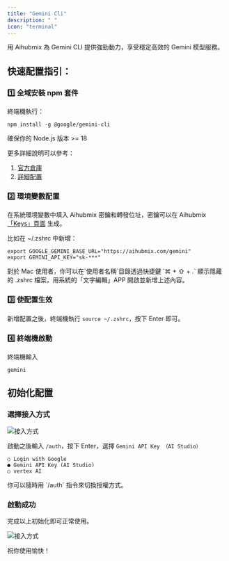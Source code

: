 ```yaml
---
title: "Gemini Cli"
description: " "
icon: "terminal"
---
```


用 Aihubmix 為 Gemini CLI 提供強勁動力，享受穩定高效的 Gemini 模型服務。

## 快速配置指引：

### 1️⃣ 全域安裝 npm 套件

終端機執行：

```shell
npm install -g @google/gemini-cli
```

確保你的 Node.js 版本 \>= 18

更多詳細說明可以參考：

1. [官方倉庫](https://github.com/google-gemini/gemini-cli)
2. [詳細配置](https://github.com/google-gemini/gemini-cli/blob/main/docs/cli/configuration.md)

### 2️⃣ 環境變數配置

在系統環境變數中填入 Aihubmix 密鑰和轉發位址，密鑰可以在 Aihubmix [「Keys」頁面](https://aihubmix.com/token) 生成。

比如在 ~/.zshrc 中新增：

```shell
export GOOGLE_GEMINI_BASE_URL="https://aihubmix.com/gemini"
export GEMINI_API_KEY="sk-***"
```

<Tip>
  對於 Mac 使用者，你可以在`使用者名稱`目錄透過快捷鍵 `⌘ + ⇧ + .` 顯示隱藏的 .zshrc 檔案，用系統的「文字編輯」APP 開啟並新增上述內容。
</Tip>

### 3️⃣ 使配置生效

新增配置之後，終端機執行 `source ~/.zshrc`，按下 Enter 即可。

### 4️⃣ 終端機啟動

終端機輸入

```shell
gemini
```

## 初始化配置

### 選擇接入方式

![接入方式](../../public/cn/gemini-cli-auth.png)

啟動之後輸入 `/auth`，按下 Enter，選擇 `Gemini API Key （AI Studio）`

```shell
○ Login with Google
● Gemini API Key (AI Studio)
○ vertex AI
```

<Note>
  你可以隨時用 `/auth` 指令來切換授權方式。
</Note>

### 啟動成功

完成以上初始化即可正常使用。

![接入方式](../../public/cn/gemini-cli-aihubmix.png)

祝你使用愉快！